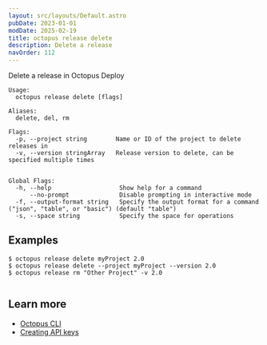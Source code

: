 ```yaml
---
layout: src/layouts/Default.astro
pubDate: 2023-01-01
modDate: 2025-02-19
title: octopus release delete
description: Delete a release
navOrder: 112
---
```


Delete a release in Octopus Deploy

```
Usage:
  octopus release delete [flags]

Aliases:
  delete, del, rm

Flags:
  -p, --project string        Name or ID of the project to delete releases in
  -v, --version stringArray   Release version to delete, can be specified multiple times


Global Flags:
  -h, --help                   Show help for a command
      --no-prompt              Disable prompting in interactive mode
  -f, --output-format string   Specify the output format for a command ("json", "table", or "basic") (default "table")
  -s, --space string           Specify the space for operations

```

## Examples

<SamplesInstance />

```
$ octopus release delete myProject 2.0
$ octopus release delete --project myProject --version 2.0
$ octopus release rm "Other Project" -v 2.0


```

## Learn more

- [Octopus CLI](/docs/octopus-rest-api/cli)
- [Creating API keys](/docs/octopus-rest-api/how-to-create-an-api-key)